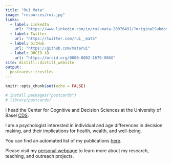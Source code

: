 ```yaml
---
title: "Rui Mata"
image: "resources/rui.jpg"
links:
  - label: LinkedIn
    url: "https://www.linkedin.com/in/rui-mata-20070491/?originalSubdomain=ch"
  - label: Twitter
    url: "https://twitter.com/rui__mata"
  - label: GitHub
    url: "https://github.com/matarui"
  - label: ORCID iD
    url: "https://orcid.org/0000-0002-1679-906X"
site: distill::distill_website
output:
  postcards::trestles
---
```


```r
knitr::opts_chunk$set(echo = FALSE)

# install.packages("postcards")
# library(postcards)
```

I head the Center for Cognitive and Decision Sciences at the University of Basel [CDS](https://cds.unibas.ch/). 

I am a psychologist interested in individual and age differences in decision making, and their implications for health, wealth, and well-being. 

You can find an automated list of my publications [here](https://scholar.google.ch/citations?hl=en&user=dIJjxc4AAAAJ&view_op=list_works&sortby=pubdate).

Please visit my [personal webpage](https://matarui.org/) to learn more about my research, teaching, and outreach projects.
